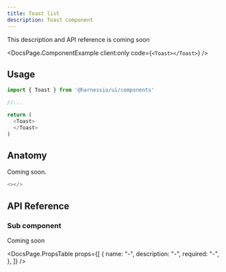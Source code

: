 ```yaml
---
title: Toast list
description: Toast component
---
```


This description and API reference is coming soon


<DocsPage.ComponentExample client:only code={`<Toast></Toast>`} />

## Usage

```typescript jsx
import { Toast } from '@harnessio/ui/components'

//...

return (
  <Toast>
  </Toast>
)
```

## Anatomy

Coming soon.

```typescript jsx
<></>
```

## API Reference

### Sub component

Coming soon

<DocsPage.PropsTable
  props={[
    {
      name: "-",
      description: "-",
      required: "-",
    },
  ]}
/>
